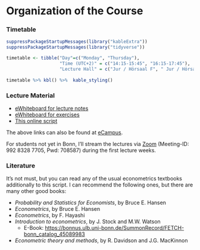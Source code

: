 # Organization of the Course {-} 


### Timetable {-}

```r
suppressPackageStartupMessages(library("kableExtra"))
suppressPackageStartupMessages(library("tidyverse"))

timetable <- tibble("Day"=c("Monday", "Thursday"),
                    "Time (UTC+2)" = c("14:15-15:45", "16:15-17:45"),
                    "Lecture Hall" = c("Jur / Hörsaal F", "	Jur / Hörsaal F"))
           
timetable %>% kbl() %>%  kable_styling()
```


### Lecture Material 

* [eWhiteboard for lecture notes](https://uni-bonn.sciebo.de/s/utwT9e0txGVDOpP)
* [eWhiteboard for exercises](https://uni-bonn.sciebo.de/s/Q0bER32lycuw6NV)
* [This online script](https://www.dliebl.com/Script-Econometrics-MSc/)


The above links can also be found at [eCampus](https://ecampus.uni-bonn.de/goto_ecampus_crs_2700232.html).


For students not yet in Bonn, I'll stream the lectures via [Zoom](
https://uni-bonn.zoom.us/j/99283287705?pwd=UHFoRTlwYkNqb0k2ODRjdEluY2FXZz09) (Meeting-ID: 992 8328 7705, Pwd: 708587) during the first lecture weeks. 


### Literature {-}

It's not must, but you can read any of the usual econometrics textbooks additionally to this script. I can recommend the following ones, but there are many other good books: 

* *Probability and Statistics for Economists*, by Bruce E. Hansen
* *Econometrics*, by Bruce E. Hansen
* *Econometrics*, by F. Hayashi
<!-- * *A guide to modern econometrics*, by M. Verbeek -->
* *Introduction to econometrics*, by J. Stock and M.W. Watson 
  * E-Book: [https://bonnus.ulb.uni-bonn.de/SummonRecord/FETCH-bonn_catalog_45089983](https://bonnus.ulb.uni-bonn.de/SummonRecord/FETCH-bonn_catalog_45089983)
* *Econometric theory and methods*, by R. Davidson and J.G. MacKinnon
<!-- * *A primer in econometric theory*, by J. Stachurski -->



